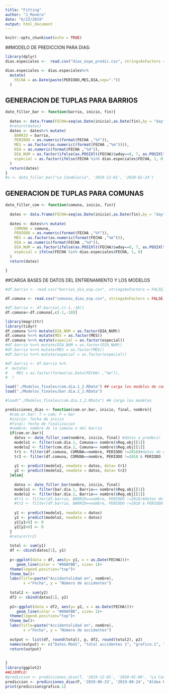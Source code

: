 ```yaml
---
title: "Fitting"
author: "J_Munera"
date: "6/23/2019"
output: html_document
---
```


```r
knitr::opts_chunk$set(echo = TRUE)
```

##MODELO DE PREDICCION PARA DIAS:

```r
library(dplyr)
dias.especiales <-  read.csv("dias_espe_predic.csv", stringsAsFactors = FALSE, encoding = "ISO_8859-1", header = T)

dias.especiales <- dias.especiales%>%
  mutate(
    FECHA = as.Date(paste(PERIODO,MES,DIA,sep="-"))
  )
```

## GENERACION DE TUPLAS PARA BARRIOS
```r
date_filler_bar <- function(barrio, inicio, fin){
  
  dates <- data.frame(FECHA=seq(as.Date(inicio),as.Date(fin),by = "day"))
  #return(dates)
  dates <- dates%>% mutate(
    BARRIO = barrio,
    PERIODO = as.numeric(format(FECHA ,"%Y")),
    MES = as.factor(as.numeric((format(FECHA ,"%m")))),
    DIA = as.numeric(format(FECHA ,"%d")),
    DIA_NUM = as.factor(ifelse(as.POSIXlt(FECHA)$wday==0, 7, as.POSIXlt(FECHA)$wday)),
    especial = as.factor(ifelse(FECHA %in% dias.especiales$FECHA, 1, 0))
  )
  return(dates) 
}
#s <- date_filler_bar("La Candelaria", '2019-12-01', '2020-02-24')

```

## GENERACION DE TUPLAS PARA COMUNAS
```r
date_filler_com <- function(comuna, inicio, fin){
  
  dates <- data.frame(FECHA=seq(as.Date(inicio),as.Date(fin),by = "day"))
  
  dates <- dates%>% mutate(
    COMUNA = comuna,
    PERIODO = as.numeric(format(FECHA ,"%Y")),
    MES = as.factor(as.numeric(format(FECHA ,"%m"))),
    DIA = as.numeric(format(FECHA ,"%d")),
    DIA_NUM = as.factor(ifelse(as.POSIXlt(FECHA)$wday==0, 7, as.POSIXlt(FECHA)$wday)),
    especial = ifelse(FECHA %in% dias.especiales$FECHA, 1, 0)
  )
  return(dates)
   
}


```


##CARGA BASES DE DATOS DEL ENTRENAMIENTO Y LOS MODELOS
```r
#df.barrio <- read.csv("barrios_dia_esp.csv", stringsAsFactors = FALSE, encoding = "ISO_8859-1", header = T)

df.comuna <- read.csv("comunas_dias_esp.csv", stringsAsFactors = FALSE, encoding = "ISO_8859-1", header = T)

#df.barrio <- df.barrio[,c(-1,-10)] 
df.comuna<-df.comuna[,c(-1,-10)] 

library(magrittr)
library(tidyr)
df.comuna %<>% mutate(DIA_NUM = as.factor(DIA_NUM))
df.comuna %<>% mutate(MES = as.factor(MES))
df.comuna %<>% mutate(especial = as.factor(especial))
#df.barrio %<>% mutate(DIA_NUM = as.factor(DIA_NUM))
#df.barrio %<>% mutate(MES = as.factor(MES))
#df.barrio %<>% mutate(especial = as.factor(especial))

#df.barrio <- df.barrio %>%
#  mutate(
#    MES = as.factor(format(as.Date(FECHA) ,"%m")),
#  )

load("./Modelos_finales/com.dia.1_2.RData") ## carga los modelos de comunas
load("./Modelos_finales/bar.dia.1_2.RData")
```


```r
#load("./Modelos_finales/com.dia.1_2.RData") ## carga los modelos

predicciones_dias <- function(com.or.bar, inicio, final, nombre){
  #com.or.bar: T = com; F = bar
  #inicio: fecha de inicio
  #final: fecha de finalizacion
  #nombre: nombre de la comuna o del barrio
  if(com.or.bar){
    datos <- date_filler_com(nombre, inicio, final) #datos a predecir
    modelo1 <- filter(com.dia.1, Comuna== nombre)$Reg.obj[[1]]
    modelo2 <- filter(com.dia.2, Comuna== nombre)$Reg.obj[[1]]
    tr1 <- filter(df.comuna, COMUNA==nombre, PERIODO !=2018)#datos de entrenamietno del modelo
    tr2 <- filter(df.comuna, COMUNA==nombre, PERIODO !=2018 & PERIODO !=2017)
  
    y1 <- predict(modelo1, newdata = datos, data= tr1)
    y2 <- predict(modelo2, newdata = datos, data= tr2)    
  }else{
    
    datos <- date_filler_bar(nombre, inicio, final)
    modelo1 <- filter(bar.dia.1, Barrio== nombre)$Reg.obj[[1]]
    modelo2 <- filter(bar.dia.2, Barrio== nombre)$Reg.obj[[1]]
    #tr1 <- filter(df.barrio, BARRIO==nombre, PERIODO !=2018)#datos de entrenamietno del modelo
    #tr2 <- filter(df.barrio, BARRIO==nombre, PERIODO !=2018 & PERIODO !=2017)
    
    y1 <- predict(modelo1, newdata = datos)
    y2 <- predict(modelo2, newdata = datos)
    y1[y1<0] <- 0
    y2[y2<0] <- 0
  }
  #return(tr2)
  
  total <- sum(y1)
  df <- cbind(datos[1], y1)
  
  p<-ggplot(data = df, aes(y= y1, x = as.Date(FECHA)))+
     geom_line(color = "#00AFBB", size= 1)+
  theme(legend.position="top")+
  theme_bw()+
  labs(title=paste("Accidentalidad en", nombre),
        x ="Fecha", y = "Número de accidentes")
  
  total2 <- sum(y2)
  df2 <- cbind(datos[1], y2)
  
  p2<-ggplot(data = df2, aes(y= y2, x = as.Date(FECHA)))+
     geom_line(color = "#00AFBB", size= 1)+
  theme(legend.position="top")+
  theme_bw()+
  labs(title=paste("Accidentalidad en", nombre),
        x ="Fecha", y = "Número de accidentes")
  
  output <- list(df, round(total), p, df2, round(total2), p2)
  names(output) <- c("Datos.Mod1", "total accidentes 1", "grafico.1", "Datos.Mod2", "total accidentes 2", "grafico.2")
  return(output)
  
  
}
library(ggplot2)
##EJEMPLO:
#prediccion <- predicciones_dias(T, '2019-12-01', '2020-01-06', "La Candelaria")
prediccion <- predicciones_dias(F, '2019-06-23', '2019-08-24', "Aldea Pablo VI")
print(prediccion$grafico.1)




```
